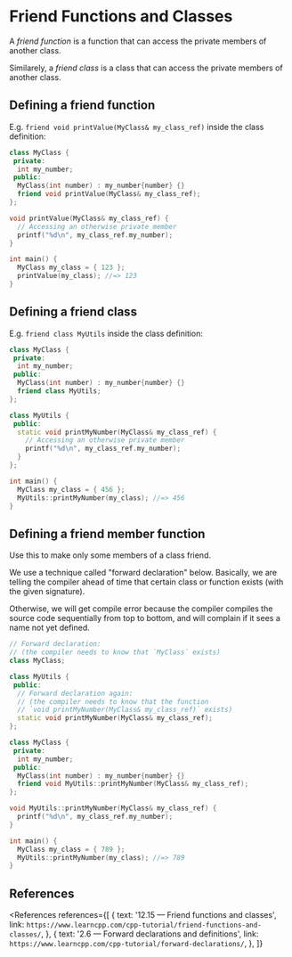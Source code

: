 
# Friend Functions and Classes

A _friend function_ is a function that can access the private members of another class.

Similarely, a _friend class_ is a class that can access the private members of another class.

## Defining a friend function

E.g. `friend void printValue(MyClass& my_class_ref)` inside the class definition:

```cpp
class MyClass {
 private:
  int my_number;
 public:
  MyClass(int number) : my_number{number} {}
  friend void printValue(MyClass& my_class_ref);
};

void printValue(MyClass& my_class_ref) {
  // Accessing an otherwise private member
  printf("%d\n", my_class_ref.my_number);
}

int main() {
  MyClass my_class = { 123 };
  printValue(my_class); //=> 123
}
```

## Defining a friend class

E.g. `friend class MyUtils` inside the class definition:

```cpp
class MyClass {
 private:
  int my_number;
 public:
  MyClass(int number) : my_number{number} {}
  friend class MyUtils;
};

class MyUtils {
 public:
  static void printMyNumber(MyClass& my_class_ref) {
    // Accessing an otherwise private member
    printf("%d\n", my_class_ref.my_number);
  }
};

int main() {
  MyClass my_class = { 456 };
  MyUtils::printMyNumber(my_class); //=> 456
}
```

## Defining a friend member function

Use this to make only some members of a class friend.

<NoteBox>
  <p>
    We use a technique called "forward declaration" below. Basically, we are telling the compiler
    ahead of time that certain class or function exists (with the given signature).
  </p>
  <p>
    Otherwise, we will get compile error because the compiler compiles the source code sequentially
    from top to bottom, and will complain if it sees a name not yet defined.
  </p>
</NoteBox>

```cpp
// Forward declaration:
// (the compiler needs to know that `MyClass` exists)
class MyClass;

class MyUtils {
 public:
  // Forward declaration again:
  // (the compiler needs to know that the function
  // `void printMyNumber(MyClass& my_class_ref)` exists)
  static void printMyNumber(MyClass& my_class_ref);
};

class MyClass {
 private:
  int my_number;
 public:
  MyClass(int number) : my_number{number} {}
  friend void MyUtils::printMyNumber(MyClass& my_class_ref);
};

void MyUtils::printMyNumber(MyClass& my_class_ref) {
  printf("%d\n", my_class_ref.my_number);
}

int main() {
  MyClass my_class = { 789 };
  MyUtils::printMyNumber(my_class); //=> 789
}
```

## References

<References
  references={[
    {
      text: '12.15 — Friend functions and classes',
      link: `https://www.learncpp.com/cpp-tutorial/friend-functions-and-classes/`,
    },
    {
      text: '2.6 — Forward declarations and definitions',
      link: `https://www.learncpp.com/cpp-tutorial/forward-declarations/`,
    },
  ]}
></References>
